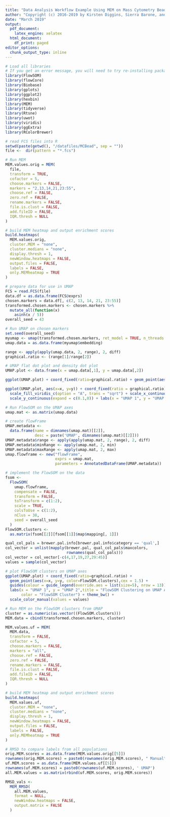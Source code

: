 ---
title: "Data Analysis Workflow Example Using MEM on Mass Cytometry Bead Data (UMAP, FlowSOM, MEM, RMSD)"
author: "Copyright (c) 2016-2019 by Kirsten Diggins, Sierra Barone, and Jonathan Irish, All Rights Reserved; see EULA-MEM.text for MEM license information"
date: "March 2019"
output:
  pdf_document:
    latex_engine: xelatex
  html_document:
    df_print: paged
editor_options:
  chunk_output_type: inline
---
```{r setup, include=FALSE}
# Load all libraries
# If you get an error message, you will need to try re-installing packages
library(FlowSOM)
library(flowCore)
library(Biobase)
library(gplots)
library(ggplot2)
library(hexbin)
library(MEM)
library(tidyverse)
library(Rtsne)
library(uwot)
library(viridis)
library(ggExtra)
library(RColorBrewer)
```

```{r MEM on beads, warning=FALSE}
# read FCS files into R
setwd(paste(getwd(), "/datafiles/MCBead", sep = ""))
file <-  dir(pattern = "*.fcs")

# Run MEM
MEM.values.orig = MEM(
  file,
  transform = TRUE,
  cofactor = 5,
  choose.markers = FALSE,
  markers = "2,13,14,21,23:55",
  choose.ref = FALSE,
  zero.ref = FALSE,
  rename.markers = FALSE,
  file.is.clust = FALSE,
  add.fileID = FALSE,
  IQR.thresh = NULL
)

# build MEM heatmap and output enrichment scores
build.heatmaps(
  MEM.values.orig,
  cluster.MEM = "none",
  cluster.medians = "none",
  display.thresh = 1,
  newWindow.heatmaps = FALSE,
  output.files = FALSE,
  labels = FALSE,
  only.MEMheatmap = TRUE
)

# prepare data for use in UMAP
FCS = read.FCS(file)
data.df = as.data.frame(FCS@exprs)
chosen.markers = data.df[, c(2, 13, 14, 21, 23:55)]
transformed.chosen.markers <- chosen.markers %>%
  mutate_all(function(x)
    asinh(x / 5))
overall_seed = 43
```

```{r UMAP}
# Run UMAP on chosen markers
set.seed(overall_seed)
myumap <- umap(transformed.chosen.markers, ret_model = TRUE, n_threads = 1)
umap.data = as.data.frame(myumap$embedding)

range <- apply(apply(umap.data, 2, range), 2, diff)
graphical.ratio <- (range[1]/range[2])

# UMAP flat dot plot and density dot plot
UMAP.plot <- data.frame(x = umap.data[,1], y = umap.data[,2])

ggplot(UMAP.plot) + coord_fixed(ratio=graphical.ratio) + geom_point(aes(x=x, y=y), cex = 1) + labs( x = "UMAP 1", y = "UMAP 2", title = "Mass Cytometry Beads") + theme_bw()

ggplot(UMAP.plot, aes(x=x, y=y)) + coord_fixed(ratio = graphical.ratio)  + geom_bin2d(bins = 128) + 
  scale_fill_viridis_c(option = "A", trans = "sqrt") + scale_x_continuous(expand = c(0.1,0)) + 
  scale_y_continuous(expand = c(0.1,0)) + labs(x = "UMAP 1", y = "UMAP 2",title = "Mass Cytometry Beads") + theme_bw()
```


```{r FlowSOM on UMAP}
# Run FlowSOM on the UMAP axes
umap.mat <- as.matrix(umap.data)

# create flowFrame
UMAP.metadata <-
  data.frame(name = dimnames(umap.mat)[[2]],
             desc = paste('UMAP', dimnames(umap.mat)[[2]]))
UMAP.metadata$range <- apply(apply(umap.mat, 2, range), 2, diff)
UMAP.metadata$minRange <- apply(umap.mat, 2, min)
UMAP.metadata$maxRange <- apply(umap.mat, 2, max)
umap.flowframe <- new("flowFrame",
                      exprs = umap.mat,
                      parameters = AnnotatedDataFrame(UMAP.metadata))

# implement the FlowSOM on the data
fsom <-
  FlowSOM(
    umap.flowframe,
    compensate = FALSE,
    transform = FALSE,
    toTransform = c(1:2),
    scale = TRUE,
    colsToUse = c(1:2),
    nClus = 38,
    seed = overall_seed
  )
FlowSOM.clusters <-
  as.matrix(fsom[[2]][fsom[[1]]$map$mapping[, 1]])

qual_col_pals = brewer.pal.info[brewer.pal.info$category == 'qual',]
col_vector = unlist(mapply(brewer.pal, qual_col_pals$maxcolors, 
                           rownames(qual_col_pals)))
col_vector = col_vector[-c(4,17,19,27,29:45)]
values = sample(col_vector)

# plot FlowSOM clusters on UMAP axes
ggplot(UMAP.plot) + coord_fixed(ratio=graphical.ratio) + 
  geom_point(aes(x=x, y=y, color=FlowSOM.clusters),cex = 1.5) + 
  guides(colour = guide_legend(override.aes = list(size=5), nrow = 13)) +
  labs(x = "UMAP 1", y = "UMAP 2",title = "FlowSOM Clustering on UMAP Axes", 
       color = "FlowSOM Cluster") + theme_bw() + 
  scale_color_manual(values = values)  
```

```{r MEM on UMAP/FlowSOM Clusters}
# Run MEM on the FlowSOM clusters from UMAP
cluster = as.numeric(as.vector((FlowSOM.clusters)))
MEM.data = cbind(transformed.chosen.markers, cluster)

MEM.values.uf = MEM(
  MEM.data,
  transform = FALSE,
  cofactor = 5,
  choose.markers = FALSE,
  markers = "all",
  choose.ref = FALSE,
  zero.ref = FALSE,
  rename.markers = FALSE,
  file.is.clust = FALSE,
  add.fileID = FALSE,
  IQR.thresh = NULL
)

# build MEM heatmap and output enrichment scores
build.heatmaps(
  MEM.values.uf,
  cluster.MEM = "none",
  cluster.medians = "none",
  display.thresh = 1,
  newWindow.heatmaps = FALSE,
  output.files = FALSE,
  labels = FALSE,
  only.MEMheatmap = TRUE
)
```


```{r RMSD for All Clusters}
# RMSD to compare labels from all populations
orig.MEM.scores = as.data.frame(MEM.values.orig[[5]])
rownames(orig.MEM.scores) = paste0(rownames(orig.MEM.scores), " Manual")
uf.MEM.scores = as.data.frame(MEM.values.uf[[5]])
rownames(uf.MEM.scores) = paste0(rownames(uf.MEM.scores), ' UMAP')
all.MEM.values = as.matrix(rbind(uf.MEM.scores, orig.MEM.scores))

RMSD_vals <-
  MEM_RMSD(
    all.MEM.values,
    format = NULL,
    newWindow.heatmaps = FALSE,
    output.matrix = FALSE
  )

```
